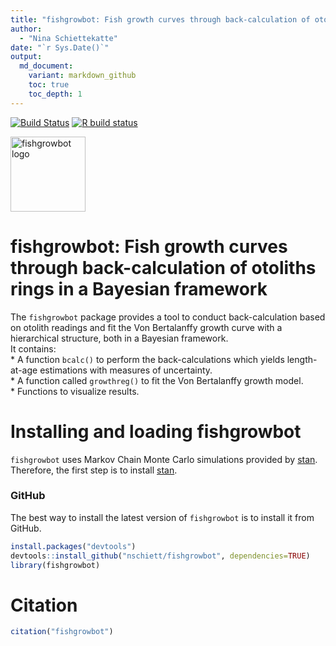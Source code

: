 ```yaml
---
title: "fishgrowbot: Fish growth curves through back-calculation of otoliths rings in a Bayesian framework"
author:
  - "Nina Schiettekatte"
date: "`r Sys.Date()`"
output:
  md_document:
    variant: markdown_github
    toc: true
    toc_depth: 1
---
```

<!-- badges: start -->
[![Build Status](https://api.travis-ci.org/nschiett/fishualize.png?branch=master)](https://travis-ci.org/nschiett/fishgrowbot)
[![R build status](https://github.com/nschiett/fishgrowbot/workflows/R-CMD-check/badge.svg)](https://github.com/nschiett/fishgrowbot/actions)
<!-- badges: end -->          
                   
<img src="man/figures/fishgrowbot_logo_white.png" width = 120 alt="fishgrowbot logo"/>

# fishgrowbot: Fish growth curves through back-calculation of otoliths rings in a Bayesian framework    

The `fishgrowbot` package provides a tool to conduct back-calculation based on otolith readings and fit the Von Bertalanffy growth curve with a hierarchical structure, both in a Bayesian framework.    
It contains:     
* A function `bcalc()` to perform the back-calculations which yields length-at-age estimations with measures of uncertainty.    
* A function called `growthreg()` to fit the Von Bertalanffy growth model.    
* Functions to visualize results.     


# Installing and loading fishgrowbot

`fishgrowbot` uses Markov Chain Monte Carlo simulations provided by
[stan](https://github.com/stan-dev/rstan/wiki/RStan-Getting-Started).
Therefore, the first step is to install
[stan](https://github.com/stan-dev/rstan/wiki/RStan-Getting-Started).

### GitHub

The best way to install the latest version of `fishgrowbot` is
to install it from GitHub.

``` r
install.packages("devtools")
devtools::install_github("nschiett/fishgrowbot", dependencies=TRUE)
library(fishgrowbot)
```


# Citation

```r
citation("fishgrowbot")
```


